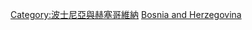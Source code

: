 {{Commons category|Subdivisions of Bosnia and Herzegovina}}

[[Category:波士尼亞與赫塞哥維納|Category:波士尼亞與赫塞哥維納]]
[[Category:歐洲國家行政區劃|Bosnia and Herzegovina]]